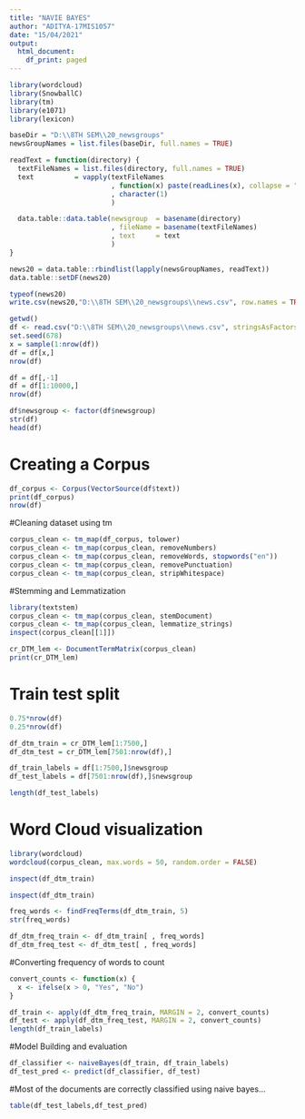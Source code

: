 ---
title: "NAVIE BAYES"
author: "ADITYA-17MIS1057"
date: "15/04/2021"
output:
  html_document:
    df_print: paged
---

```{r}
library(wordcloud)
library(SnowballC)
library(tm)
library(e1071)
library(lexicon)
```

```{r}
baseDir = "D:\\8TH SEM\\20_newsgroups"
newsGroupNames = list.files(baseDir, full.names = TRUE)

readText = function(directory) {
  textFileNames = list.files(directory, full.names = TRUE)
  text          = vapply(textFileNames
                         , function(x) paste(readLines(x), collapse = " ")
                         , character(1)
                         )

  data.table::data.table(newsgroup  = basename(directory)
                         , fileName = basename(textFileNames)
                         , text     = text
                         )
}

news20 = data.table::rbindlist(lapply(newsGroupNames, readText))
data.table::setDF(news20)
```

```{r}
typeof(news20)
write.csv(news20,"D:\\8TH SEM\\20_newsgroups\\news.csv", row.names = TRUE)
```

```{r}
getwd()
df <- read.csv("D:\\8TH SEM\\20_newsgroups\\news.csv", stringsAsFactors = FALSE)
set.seed(678)
x = sample(1:nrow(df))
df = df[x,]
nrow(df)
```

```{r}
df = df[,-1]
df = df[1:10000,]
nrow(df)
```

```{r}
df$newsgroup <- factor(df$newsgroup)
str(df)
head(df)
```

# Creating a Corpus
```{r}
df_corpus <- Corpus(VectorSource(df$text))
print(df_corpus)
nrow(df)
```

#Cleaning dataset using tm
```{r}
corpus_clean <- tm_map(df_corpus, tolower)
corpus_clean <- tm_map(corpus_clean, removeNumbers)
corpus_clean <- tm_map(corpus_clean, removeWords, stopwords("en"))
corpus_clean <- tm_map(corpus_clean, removePunctuation)
corpus_clean <- tm_map(corpus_clean, stripWhitespace)
```

#Stemming and Lemmatization
```{r}
library(textstem)
corpus_clean <- tm_map(corpus_clean, stemDocument)
corpus_clean <- tm_map(corpus_clean, lemmatize_strings)
inspect(corpus_clean[[1]])

```

```{r}
cr_DTM_lem <- DocumentTermMatrix(corpus_clean)
print(cr_DTM_lem)
```

# Train test split
```{r}
0.75*nrow(df)
0.25*nrow(df)
```

```{r}
df_dtm_train = cr_DTM_lem[1:7500,]
df_dtm_test = cr_DTM_lem[7501:nrow(df),]
```

```{r}
df_train_labels = df[1:7500,]$newsgroup
df_test_labels = df[7501:nrow(df),]$newsgroup

length(df_test_labels)
```


# Word Cloud visualization
```{r}
library(wordcloud)
wordcloud(corpus_clean, max.words = 50, random.order = FALSE)
```

```{r}
inspect(df_dtm_train)
```


```{r}
inspect(df_dtm_train)
```


```{r}
freq_words <- findFreqTerms(df_dtm_train, 5)
str(freq_words)
```


```{r}
df_dtm_freq_train <- df_dtm_train[ , freq_words]
df_dtm_freq_test <- df_dtm_test[ , freq_words]
```


#Converting frequency of words to count


```{r}
convert_counts <- function(x) {
  x <- ifelse(x > 0, "Yes", "No")
}
```


```{r}
df_train <- apply(df_dtm_freq_train, MARGIN = 2, convert_counts)
df_test <- apply(df_dtm_freq_test, MARGIN = 2, convert_counts)
length(df_train_labels)
```


#Model Building and evaluation
```{r}
df_classifier <- naiveBayes(df_train, df_train_labels)
df_test_pred <- predict(df_classifier, df_test)
```


#Most of the documents are correctly classified using naive bayes...
```{r}
table(df_test_labels,df_test_pred)
```




